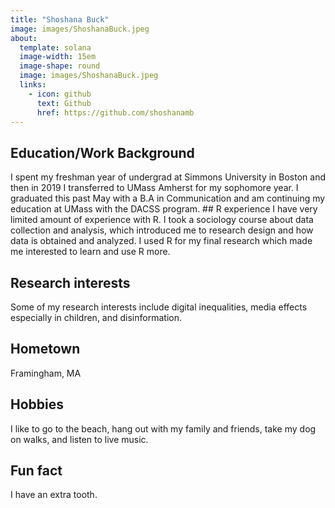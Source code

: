 ```yaml
---
title: "Shoshana Buck"
image: images/ShoshanaBuck.jpeg
about:
  template: solana
  image-width: 15em
  image-shape: round
  image: images/ShoshanaBuck.jpeg
  links:
    - icon: github
      text: Github
      href: https://github.com/shoshanamb
---
```



## Education/Work Background

I spent my freshman year of undergrad at Simmons University in Boston and then in 2019 I transferred to UMass Amherst for my sophomore year. I graduated this past May with a B.A in Communication and am continuing my education at UMass with the DACSS program.
## R experience
I have very limited amount of experience with R. I took a sociology course about data collection and analysis, which introduced me to research design and how data is obtained and analyzed. I used R for my final research which made me interested to learn and use R more.

## Research interests
Some of my research interests include digital inequalities, media effects especially in children, and disinformation.

## Hometown
Framingham, MA

## Hobbies
I like to go to the beach, hang out with my family and friends, take my dog on walks, and listen to live music.

## Fun fact
I have an extra tooth.